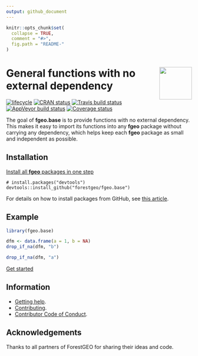 ```yaml
---
output: github_document 
---
```

<!-- README.md is generated from README.Rmd. Please edit that file -->

```r
knitr::opts_chunk$set(
  collapse = TRUE,
  comment = "#>",
  fig.path = "README-"
)
```

# <img src="https://i.imgur.com/vTLlhbp.png" align="right" height=88 /> General functions with no external dependency

[![lifecycle](https://img.shields.io/badge/lifecycle-experimental-orange.svg)](https://www.tidyverse.org/lifecycle/#experimental)
[![CRAN status](https://www.r-pkg.org/badges/version/fgeo.base)](https://cran.r-project.org/package=fgeo.base)
[![Travis build status](https://travis-ci.org/forestgeo/fgeo.base.svg?branch=master)](https://travis-ci.org/forestgeo/fgeo.base)
[![AppVeyor build status](https://ci.appveyor.com/api/projects/status/github/forestgeo/fgeo.base?branch=master&svg=true)](https://ci.appveyor.com/project/forestgeo/fgeo.base)
[![Coverage status](https://coveralls.io/repos/github/forestgeo/fgeo.base/badge.svg)](https://coveralls.io/r/forestgeo/fgeo.base?branch=master)

The goal of __fgeo.base__ is to provide functions with no external dependency. This makes it easy to import its functions into any __fgeo__ package without carrying any dependency, which helps keep each __fgeo__ package as small and independent as possible.

## Installation

[Install all __fgeo__ packages in one step](https://forestgeo.github.io/fgeo/index.html#installation)

```
# install.packages("devtools")
devtools::install_github("forestgeo/fgeo.base")
```

For details on how to install packages from GitHub, see [this article](https://goo.gl/dQKEeg).

## Example

```r
library(fgeo.base)

dfm <- data.frame(a = 1, b = NA)
drop_if_na(dfm, "b")

drop_if_na(dfm, "a")
```

[Get started](https://forestgeo.github.io/fgeo/articles/fgeo.html)

## Information

* [Getting help](SUPPORT.md).
* [Contributing](CONTRIBUTING.md).
* [Contributor Code of Conduct](CODE_OF_CONDUCT.md).

## Acknowledgements

Thanks to all partners of ForestGEO for sharing their ideas and code.
